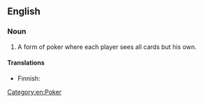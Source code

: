 ==English==
{{wikipedia}}

===Noun===
{{en-noun|head=[[Indian]] [[poker]]|-}}

# A form of poker where each player sees all cards but his own.

====Translations====
{{trans-top|variant of poker}}
* Finnish: {{t|fi|intiaanipokeri}}
{{trans-mid}}
{{trans-bottom}}

[[Category:en:Poker]]